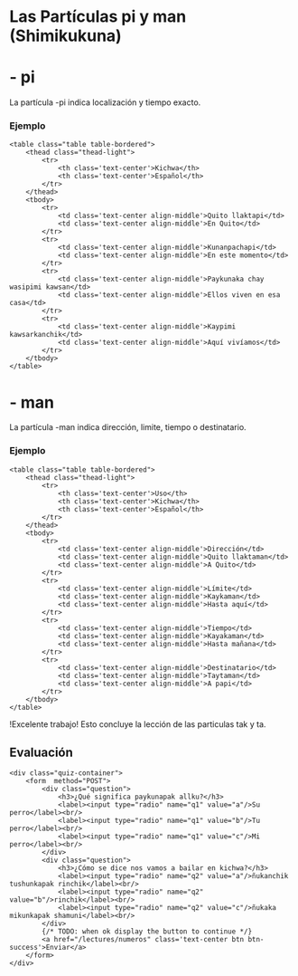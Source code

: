 # Las Partículas pi y man (Shimikukuna)


# - pi

La partícula -pi indica localización y tiempo exacto.

### Ejemplo

    <table class="table table-bordered">
        <thead class="thead-light">
            <tr>
                <th class='text-center'>Kichwa</th>
                <th class='text-center'>Español</th>                               
            </tr>
        </thead>
        <tbody>
            <tr>
                <td class='text-center align-middle'>Quito llaktapi</td>
                <td class='text-center align-middle'>En Quito</td>                              
            </tr>
            <tr>
                <td class='text-center align-middle'>Kunanpachapi</td>
                <td class='text-center align-middle'>En este momento</td>                              
            </tr>
            <tr>
                <td class='text-center align-middle'>Paykunaka chay wasipimi kawsan</td>
                <td class='text-center align-middle'>Ellos viven en esa casa</td>                              
            </tr>
            <tr>
                <td class='text-center align-middle'>Kaypimi kawsarkanchik</td>
                <td class='text-center align-middle'>Aquí vivíamos</td>                              
            </tr>                         
        </tbody>
    </table>

# - man

La partícula -man indica dirección, limite, tiempo o destinatario.

### Ejemplo

    <table class="table table-bordered">
        <thead class="thead-light">
            <tr>
                <th class='text-center'>Uso</th>
                <th class='text-center'>Kichwa</th>
                <th class='text-center'>Español</th>                               
            </tr>
        </thead>
        <tbody>
            <tr>
                <td class='text-center align-middle'>Dirección</td>
                <td class='text-center align-middle'>Quito llaktaman</td>
                <td class='text-center align-middle'>A Quito</td>                              
            </tr>
            <tr>
                <td class='text-center align-middle'>Límite</td>
                <td class='text-center align-middle'>Kaykaman</td>
                <td class='text-center align-middle'>Hasta aquí</td>                              
            </tr>
            <tr>
                <td class='text-center align-middle'>Tiempo</td>
                <td class='text-center align-middle'>Kayakaman</td>
                <td class='text-center align-middle'>Hasta mañana</td>                               
            </tr>
            <tr>
                <td class='text-center align-middle'>Destinatario</td>
                <td class='text-center align-middle'>Taytaman</td> 
                <td class='text-center align-middle'>A papi</td>                              
            </tr>                         
        </tbody>
    </table>


!Excelente trabajo! Esto concluye la lección de las particulas tak y ta.

## Evaluación

    <div class="quiz-container">
        <form  method="POST">
            <div class="question">
                <h3>¿Qué significa paykunapak allku?</h3>
                <label><input type="radio" name="q1" value="a"/>Su perro</label><br/>
                <label><input type="radio" name="q1" value="b"/>Tu perro</label><br/>
                <label><input type="radio" name="q1" value="c"/>Mi perro</label><br/>                
            </div>
            <div class="question">
                <h3>¿Cómo se dice nos vamos a bailar en kichwa?</h3>
                <label><input type="radio" name="q2" value="a"/>ñukanchik tushunkapak rinchik</label><br/>
                <label><input type="radio" name="q2" value="b"/>rinchik</label><br/>
                <label><input type="radio" name="q2" value="c"/>ñukaka mikunkapak shamuni</label><br/>                
            </div>
            {/* TODO: when ok display the button to continue */}
            <a href="/lectures/numeros" class='text-center btn btn-success'>Enviar</a>
        </form>
    </div>